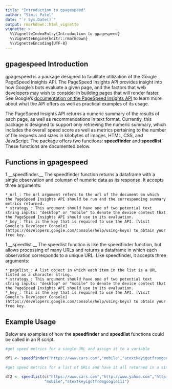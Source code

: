 ```yaml
---
title: "Introduction to gpagespeed"
author: "Simit Patel"
date: "`r Sys.Date()`"
output: rmarkdown::html_vignette
vignette: >
  %\VignetteIndexEntry{Introduction to gpagespeed}
  %\VignetteEngine{knitr::rmarkdown}
  %\VignetteEncoding{UTF-8}
---
```


## gpagespeed Introduction

gpagespeed is a package designed to facilitate utilization of the Google PageSpeed Insights API. The PageSpeed Insights API provides insight into how Google's bots evaluate a given page, and the factors that web developers may wish to consider in building pages that will render faster. See Google's [documentation on the PageSpeed Insights API](https://developers.google.com/speed/docs/insights/about) to learn more about what the API offers as well as practical examples of its usage.  

The PageSpeed Insights API returns a numeric summary of the results of each page, as well as recommendations in text format. Currently, this package is designed to support only retrieving the numeric summary, which includes the overall speed score as well as metrics pertaining to the number of file requests and sizes in kilobytes of images, HTML, CSS, and JavaScript. The package offers two functions: __speedfinder__ and __speedlist__. These functions are documented below.  

## Functions in gpagespeed

1.__speedfinder.__ The speedfinder function returns a dataframe with a single observation and columsn of numeric data as its response. It accepts three arguments:

    *_url_: The url argument refers to the url of the document on which the PageSpeed Insights API should be run and the corresponding summary metrics returned.
    *_strategy_: This argument should have one of two potential text string inputs: "desktop" or "mobile" to denote the device context that the PageSpeed Insights API should use in its evaluation.
    *_key_: This is the key that is required to use the API. [Visit Google's Developer Console](https://developers.google.com/console/help/using-keys) to obtain your free key.  
    

1.__speedlist.__ The speedlist function is like the speedfinder function, but allows processing of many URLs and returns a dataframe in which each observation corresponds to a unique URL. Like speedfinder, it accepts three arguments:

    *_pagelist_: A list object in which each item in the list is a URL listed as a character string. 
    *_strategy_: This argument should have one of two potential text string inputs: "desktop" or "mobile" to denote the device context that the PageSpeed Insights API should use in its evaluation.
    *_key_: This is the key that is required to use the API. [Visit Google's Developer Console](https://developers.google.com/console/help/using-keys) to obtain your free key.  
    
## Example Usage

Below are examples of how the __speedfinder__ and __speedlist__ functions could be called in an R script. 

```r
#get speed metrics for a single URL and assign it to a variable

df1 <- speedfinder("https://www.cars.com","mobile","atextkeyigotfromgoogle111")

#get speed metrics for a list of URLs and have it all returned in a single dataframe

df2 <- speedlist(c("https://www.cars.com","http://www.yahoo.com","http://www.techmeme.com"),
                 "mobile","atextkeyigotfromgoogle111")

```

